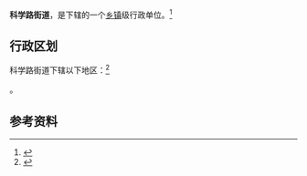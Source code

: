 {{中国乡级行政区
|景观照片文件名 = 
|景观照片描述 = 
|汉语拼音 = 
|其他语言 = 
|其他语言名称 = 
|旧称 = 
|地名出处 = 
|位置图文件名 = 
|位置图描述 = 
|自定义图片= 
|建置时间 = 
|政府驻地 = 
|毗邻 = 
|总面积 = 
|总人口 = 
|总人口年份 = 
|户籍人口 = 
|户籍人口年份 = 
|常住人口 = 
|常住人口年份 = 
|人口密度 = 
|GDP = 
|GDP年份 = 
|邮政编码 = 
|电话区号 = 472
|官方网站 = 
|网站名称 = 
|15/02/04/005/000}}

'''科学路街道'''，是{{PRC admin/fullname|15/02/04/005/000|3}}下辖的一个[[乡镇|乡镇]]级行政单位。<ref>{{PRC admin/ref sgc|{{PRC admin/parent|15/02/04/005/000}}}}</ref>

== 行政区划 ==

科学路街道下辖以下地区：<ref>{{PRC admin/ref sgc|15/02/04/005/000}}</ref>

{{PRC admin/children|15/02/04/005/000}}。

== 参考资料 ==

{{reflist}}

{{行政区划小作品}}
{{PRC admin/navcat|15/02/04/005/000}}
